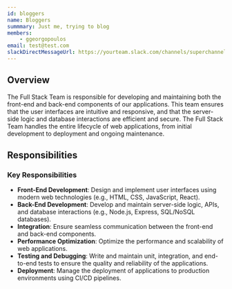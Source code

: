 ```yaml
---
id: bloggers
name: Bloggers
summmary: Just me, trying to blog
members:
    - ggeorgopoulos
email: test@test.com
slackDirectMessageUrl: https://yourteam.slack.com/channels/superchannel
---
```


## Overview

The Full Stack Team is responsible for developing and maintaining both the front-end and back-end components of our applications. This team ensures that the user interfaces are intuitive and responsive, and that the server-side logic and database interactions are efficient and secure. The Full Stack Team handles the entire lifecycle of web applications, from initial development to deployment and ongoing maintenance.

## Responsibilities

### Key Responsibilities
- **Front-End Development**: Design and implement user interfaces using modern web technologies (e.g., HTML, CSS, JavaScript, React).
- **Back-End Development**: Develop and maintain server-side logic, APIs, and database interactions (e.g., Node.js, Express, SQL/NoSQL databases).
- **Integration**: Ensure seamless communication between the front-end and back-end components.
- **Performance Optimization**: Optimize the performance and scalability of web applications.
- **Testing and Debugging**: Write and maintain unit, integration, and end-to-end tests to ensure the quality and reliability of the applications.
- **Deployment**: Manage the deployment of applications to production environments using CI/CD pipelines.

